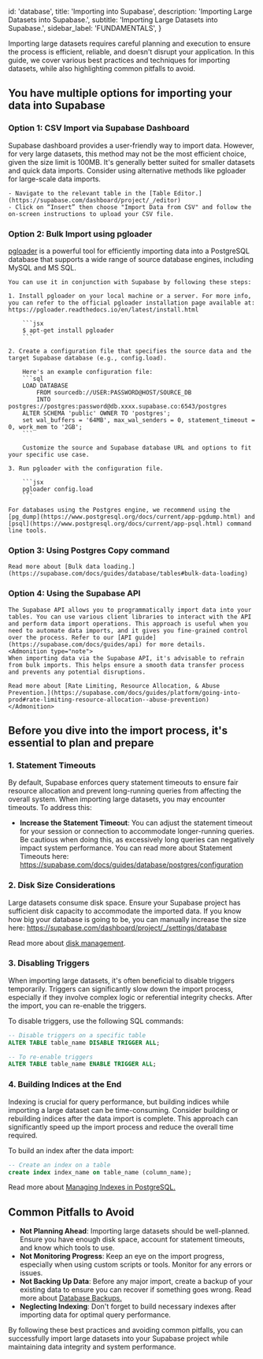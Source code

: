 
  id: 'database',
  title: 'Importing into Supabase',
  description: 'Importing Large Datasets into Supabase.',
  subtitle: 'Importing Large Datasets into Supabase.',
  sidebar_label: 'FUNDAMENTALS',
}

Importing large datasets requires careful planning and execution to ensure the process is efficient, reliable, and doesn't disrupt your application. In this guide, we cover various best practices and techniques for importing datasets, while also highlighting common pitfalls to avoid.

## **You have multiple options for importing your data into Supabase**

### Option 1: CSV Import via Supabase Dashboard

Supabase dashboard provides a user-friendly way to import data. However, for very large datasets, this method may not be the most efficient choice, given the size limit is 100MB. It's generally better suited for smaller datasets and quick data imports. Consider using alternative methods like pgloader for large-scale data imports.

    - Navigate to the relevant table in the [Table Editor.](https://supabase.com/dashboard/project/_/editor)
    - Click on “Insert” then choose "Import Data from CSV" and follow the on-screen instructions to upload your CSV file.

### Option 2: Bulk Import using pgloader

[pgloader](https://pgloader.io/) is a powerful tool for efficiently importing data into a PostgreSQL database that supports a wide range of source database engines, including MySQL and MS SQL.

    You can use it in conjunction with Supabase by following these steps:

    1. Install pgloader on your local machine or a server. For more info, you can refer to the official pgloader installation page available at: https://pgloader.readthedocs.io/en/latest/install.html

        ```jsx
        $ apt-get install pgloader
        ```

    2. Create a configuration file that specifies the source data and the target Supabase database (e.g., config.load).

        Here's an example configuration file:
        ```sql
        LOAD DATABASE
            FROM sourcedb://USER:PASSWORD@HOST/SOURCE_DB
            INTO postgres://postgres:password@db.xxxx.supabase.co:6543/postgres
        ALTER SCHEMA 'public' OWNER TO 'postgres';
        set wal_buffers = '64MB', max_wal_senders = 0, statement_timeout = 0, work_mem to '2GB';
        ```

        Customize the source and Supabase database URL and options to fit your specific use case.

    3. Run pgloader with the configuration file.

        ```jsx
        pgloader config.load
        ```

    For databases using the Postgres engine, we recommend using the [pg_dump](https://www.postgresql.org/docs/current/app-pgdump.html) and [psql](https://www.postgresql.org/docs/current/app-psql.html) command line tools.

### Option 3: Using Postgres Copy command

    Read more about [Bulk data loading.](https://supabase.com/docs/guides/database/tables#bulk-data-loading)

### Option 4: Using the Supabase API

    The Supabase API allows you to programmatically import data into your tables. You can use various client libraries to interact with the API and perform data import operations. This approach is useful when you need to automate data imports, and it gives you fine-grained control over the process. Refer to our [API guide](https://supabase.com/docs/guides/api) for more details.
    <Admonition type="note">
    When importing data via the Supabase API, it's advisable to refrain from bulk imports. This helps ensure a smooth data transfer process and prevents any potential disruptions.

    Read more about [Rate Limiting, Resource Allocation, & Abuse Prevention.](https://supabase.com/docs/guides/platform/going-into-prod#rate-limiting-resource-allocation--abuse-prevention)
    </Admonition>

## **Before you dive into the import process, it's essential to plan and prepare**

### 1. Statement Timeouts

By default, Supabase enforces query statement timeouts to ensure fair resource allocation and prevent long-running queries from affecting the overall system. When importing large datasets, you may encounter timeouts. To address this:

- **Increase the Statement Timeout**: You can adjust the statement timeout for your session or connection to accommodate longer-running queries. Be cautious when doing this, as excessively long queries can negatively impact system performance. You can read more about Statement Timeouts here: https://supabase.com/docs/guides/database/postgres/configuration

### 2. Disk Size Considerations

Large datasets consume disk space. Ensure your Supabase project has sufficient disk capacity to accommodate the imported data. If you know how big your database is going to be, you can manually increase the size here: https://supabase.com/dashboard/project/_/settings/database

Read more about [disk management](https://supabase.com/docs/guides/platform/database-size#disk-management).

### 3. Disabling Triggers

When importing large datasets, it's often beneficial to disable triggers temporarily. Triggers can significantly slow down the import process, especially if they involve complex logic or referential integrity checks. After the import, you can re-enable the triggers.

To disable triggers, use the following SQL commands:

```sql
-- Disable triggers on a specific table
ALTER TABLE table_name DISABLE TRIGGER ALL;

-- To re-enable triggers
ALTER TABLE table_name ENABLE TRIGGER ALL;

```

### 4. Building Indices at the End

Indexing is crucial for query performance, but building indices while importing a large dataset can be time-consuming. Consider building or rebuilding indices after the data import is complete. This approach can significantly speed up the import process and reduce the overall time required.

To build an index after the data import:

```sql
-- Create an index on a table
create index index_name on table_name (column_name);
```

Read more about [Managing Indexes in PostgreSQL.](https://supabase.com/docs/guides/database/postgres/indexes)

## **Common Pitfalls to Avoid**

- **Not Planning Ahead**: Importing large datasets should be well-planned. Ensure you have enough disk space, account for statement timeouts, and know which tools to use.
- **Not Monitoring Progress**: Keep an eye on the import progress, especially when using custom scripts or tools. Monitor for any errors or issues.
- **Not Backing Up Data**: Before any major import, create a backup of your existing data to ensure you can recover if something goes wrong. Read more about [Database Backups.](https://supabase.com/docs/guides/platform/backups#frequency-of-backups)
- **Neglecting Indexing**: Don't forget to build necessary indexes after importing data for optimal query performance.

By following these best practices and avoiding common pitfalls, you can successfully import large datasets into your Supabase project while maintaining data integrity and system performance.


